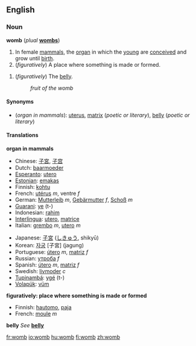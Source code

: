 ==English==
=== Noun === 
'''womb''' (''plual'' '''[[wombs]]''')

#In female [[mammal]]s, the [[organ]] in which the [[young]] are [[conceive]]d and grow until [[birth]].
#(''figuratively'') A place where something is made or formed.
<!--# matrix  this is a literary synonym for "womb"-->
#(''figuratively'') The [[belly]].<!--Is this just a literary synonym for womb?-->
#:''fruit of the womb''

====Synonyms====
*(''organ in mammals''): [[uterus]], [[matrix]] (''poetic or literary''), [[belly]] (''poetic or literary'')

==== Translations ====

'''organ in mammals'''
{{top}}
*Chinese: [[子宮]], [[子宫]]
*Dutch: [[baarmoeder]]
*[[Esperanto]]: [[utero]]
*[[Estonian]]: [[emakas]]
*Finnish: [[kohtu]]
*French: [[utérus]] ''m'', ventre ''f''
*German: [[Mutterleib]] ''m'', [[Gebärmutter]] ''f'', [[Schoß]] ''m''
*[[Guarani]]: [[ye]] (t-)
*Indonesian: [[rahim]]
*[[Interlingua]]: [[utero]], [[matrice]]
*Italian: [[grembo]] ''m'', [[utero#Italian|utero]] ''m''
{{mid}}
*Japanese: [[子宮]] ([[しきゅう]], shikyū)
*Korean: [[자궁]] [子宮] (jagung)
*Portuguese: [[útero]] ''m'', [[matriz]] ''f''
*Russian: [[утроба]] ''f''
*Spanish: [[útero]] ''m'', [[matriz]] ''f''
*Swedish: [[livmoder]] ''c''
*[[Tupinambá]]: [[ygé]] (t-)
*[[Volapük]]: [[vüm]]
{{bottom}}

'''figuratively: place where something is made or formed'''
{{top}}
*Finnish: [[hautomo]], [[paja#Finnish|paja]]
*French: [[moule]] ''m''
{{mid}}

{{bottom}}

'''belly'''
''See'' '''[[belly]]'''

[[fr:womb]]
[[io:womb]]
[[hu:womb]]
[[fi:womb]]
[[zh:womb]]